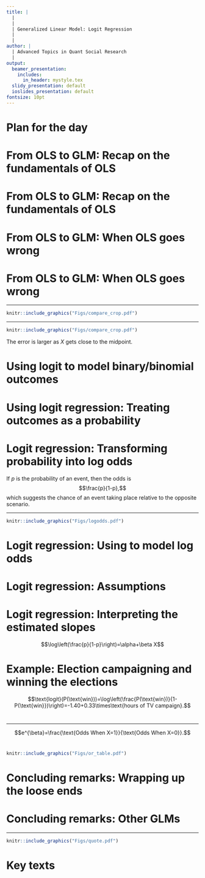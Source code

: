 ```yaml
---
title: |
  |
  |
  | Generalized Linear Model: Logit Regression
  |
  |
author: |
  | Advanced Topics in Quant Social Research
  |
output:
  beamer_presentation:
    includes:
      in_header: mystyle.tex
  slidy_presentation: default
  ioslides_presentation: default
fontsize: 10pt
---
```


# Plan for the day

\begin{itemize}
	\item From OLS to GLM
  \vspace{0.1cm}
  \begin{itemize}
    \item Recap on the fundamentals of OLS
    \item Why OLS can "fail" with binary/binomial outcomes
  \end{itemize}
  \vspace{0.3cm}
  \item Using logit regression to model binary/binomial outcomes
  \begin{itemize}
    \item Treating outcomes as probability
    \item Logit regression: Setup and inferences
  \end{itemize}
  \vspace{0.3cm}
  \item Concluding remarks
  \vspace{0.1cm}
  \begin{itemize}
    \item Wrapping up the loose ends
    \item Other generalized linear models
  \end{itemize}
\end{itemize}

# From OLS to GLM: Recap on the fundamentals of OLS

\begin{itemize}
  \item "Least squares linear regression" (aka \textbf{ordinary least squares}, OLS) uses a \textbf{linear} function to model the relationship between $X$s (predictors) and $Y$ (dependent variable).
  \vspace{0.2cm}
  \begin{itemize}
    \item A \textbf{bivariate} linear regression model (of one predictor) can be specified as $$Y=\alpha+\beta X+\epsilon,$$ where $\alpha$ and $\beta$ are the \textbf{intercept} (or constant) and the \textbf{slope} of the linear function.
    \item A \textbf{multiple} linear regression (of $k$ predictors) can be specified as
  \begin{equation}
  \begin{split}
  Y&=\alpha+X\beta+\epsilon\\
  &=\alpha+\beta_1X_1+\beta_2X_2+\dots+\beta_{k-1}X_{k-1}+\beta_kX_k+\epsilon,
  \end{split}
  \end{equation}
  where $\beta_k$ is the corresponding slope of predictor $X_k$.
  \end{itemize}
  \vspace{0.2cm}
  \item We use $\epsilon$ to represent error or disturbance in the \textbf{data generation process} (DGP).
\end{itemize}

# From OLS to GLM: Recap on the fundamentals of OLS

\begin{itemize}
  \item With certain assumptions (linearity, independence, normality and homoscedasticity/equal variance of $Y$),
  \vspace{0.2cm}
  \begin{itemize}
    \item OLS can produce \textbf{unbiased} estimates for the intercept and slope(s)
    \item The estimates are not necessarily \textbf{efficient}, as the variance/standard error of the estimates depends on statistical power (or sample size)
  \end{itemize}
  \vspace{0.6cm}
  \item OLS can also find the \textbf{"best"} fitted regression line based on our data by generating $\widehat{\alpha}$ and $\widehat{\beta}$s that lead to the smallest \textbf{sum of squared errors}
  \vspace{0.6cm}
  \item OLS can model complicate non-linear DGP with the inclusion of \textbf{interaction} and \textbf{quadratic/polynomial} terms.
\end{itemize}

# From OLS to GLM: When OLS goes wrong

\begin{itemize}
  \item OLS can go wrong when the dependent (or outcome or response) variable is a binary or binomial (Legler and Roback 2021).
  \vspace{0.1cm}
  \begin{itemize}
    \item \textbf{Binary} variables take on only two values: Success/yes ($Y=1$) or fail/no ($Y=0$).
    \item \textbf{Binomial} variables the number of successes in $n$ identical, independent trials with a constant probability $p$ of success.
  \end{itemize}
  \vspace{0.3cm}
  \item Binary/binomial variables are ubiquitous in life. Using voter turnout as the example:
  \vspace{0.1cm}
  \begin{itemize}
    \item \textbf{Binary}: For individual voters, they can either vote or shirk (i.e., do not vote in the elections).
    \item \textbf{Binomial}: For for all voters in a constituency, we can calculate the turnout rate (i.e., the percentage of eligible voters participating in the elections), if we assume each voter's decision to vote is independent and has the same probability.
  \end{itemize}
\end{itemize}

# From OLS to GLM: When OLS goes wrong

\begin{itemize}
  \item \textbf{Unrealistic predicted outcome}. OLS can generate unrealistic predictions when $Y$ is binary/binomial (or bounded).
  \vspace{1cm}
  \item \textbf{Unequal variance of $Y$}. The homoscedasticity assumption will be be violated when $Y$ is binary/binomial.
\end{itemize}

---

```r
knitr::include_graphics("Figs/compare_crop.pdf")
```
\pause
\textbf{Linear regression generate unrealistic predictions below 0 and above 1.}

---

```r
knitr::include_graphics("Figs/compare_crop.pdf")
```
\textbf{Linear regression generate unequal error across different values/levels of $X$.} The error is larger as $X$ gets close to the midpoint.

# Using logit to model binary/binomial outcomes

\begin{itemize}
  \item Using logit regression requires the following four steps:
  \vspace{0.3cm}
  \begin{itemize}
    \item Step 1: Treating binary/binomial outcomes as \textbf{probability}
    \vspace{0.2cm}
    \item Step 2: Transforming probability into \textbf{log odds}
    \vspace{0.2cm}
    \item Step 3: Using \textbf{linear function} to model log odds
    \vspace{0.2cm}
    \item Step 4: Interpreting the estimated slopes using \textbf{odds ratio}
  \end{itemize}
\end{itemize}

# Using logit regression: Treating outcomes as a probability

\begin{itemize}
  \item Logit regression is used to model a \textbf{binary} outcome or a probability, which we denote as $p$.
  \vspace{0.2cm}
  \item By the probability \textbf{axioms},
  \vspace{0.1cm}
  \begin{itemize}
    \item A probability $p$ can only take the values between 0 and 1.
    \item The probability of an event happening (e.g., two countries fight) and that of the same event not happening (e.g., two countries do not fight) will sum up to 1.
  \end{itemize}
  \vspace{0.2cm}
  \item In practice, we use $0$ and $1$ for the outcome variable to indicate whether an event takes place
  \begin{equation}
  \begin{cases}
  &Y = 1 \quad \text{\text{when an event takes place}}\\
  &Y = 0 \quad \text{\text{when an event does not take place}},
  \end{cases}
  \end{equation}
  and we aim to use logit to estimate $p$, the probability of an event occuring (i.e., $P(Y=1)$).
\end{itemize}

# Logit regression: Transforming probability into log odds

If $p$ is the probability of an event, then the odds is $$\frac{p}{1-p},$$ which suggests the chance of an event taking place relative to the opposite scenario.
\vspace{0.2cm}
\pause
\begin{itemize}
  \item Say today's probability of raining is 0.8, such that $P(\text{rain})=0.8$.
  \item The \textbf{odds} of raining is then $$\frac{P(\text{rain})}{P(\text{no rain})}=\frac{P(\text{rain})}{1-P(\text{rain})}=\frac{0.8}{1-0.8}=\frac{0.8}{0.2}=4.$$
  \item The \textbf{log of odds} is thus the natural log of 4 $$\log_e\left(\frac{P(\text{rain})}{P(\text{no rain})}\right)=\ln\left(\frac{P(\text{rain})}{P(\text{no rain})}\right)=\ln(4).$$
\end{itemize}

---

```r
knitr::include_graphics("Figs/logodds.pdf")
```
\textbf{As we transform a binomial/binary variable from probability into log odds, it is no longer bounded between 0 and 1.}

# Logit regression: Using \textbf{linear function} to model log odds

\begin{itemize}
  \item \textbf{Logit regression is a generalized linear model} (GLM) as we are using a \textbf{linear function} to model log odds.
  \vspace{0.4cm}
  \item Logit regression first uses the \textbf{logit link function}: $$\text{logit}(P(Y=1))=\text{logit}(p)=\ln\left(\frac{p}{1-p}\right),$$
  where $p$ is the probability that $Y=1$.
  \vspace{0.4cm}
  \item A simple \textbf{bivariate logit regression} can be specified as: $$\ln\left(\frac{p}{1-p}\right)=\alpha+\beta X+\epsilon.$$
\end{itemize}

# Logit regression: Assumptions

\begin{itemize}
  \item Logit regression is not assumption free, and some assumptions may not be plausible in real life.
  \vspace{0.7cm}
  \begin{itemize}
    \item The dependent variables can only \textbf{take the value of 0 or 1}.
    \vspace{0.5cm}
    \item The observations must be \textbf{independent} of each other.
    \vspace{0.5cm}
    \item The log of odds must be a \textbf{linear} function of the predictors.
  \end{itemize}
\end{itemize}

# Logit regression: Interpreting the estimated slopes

$$\log\left(\frac{p}{1-p}\right)=\alpha+\beta X$$
\vspace{0.2cm}
\begin{itemize}
    \item \textbf{One-unit increase in $X$} (e.g., moving $X$ from 0 to 1) corresponds to $\beta$ changes in $\log\left(\frac{p}{1-p}\right)$
    \begin{equation}
    \begin{split}
    \beta&=\log(\text{Odds When X=1})-\log(\text{Odds When X=0})\\
    &=\log\left(\frac{\text{Odds When X=1}}{\text{Odds When X=0}}\right).
    \end{split}
    \end{equation}
    \item Taking the exponent of $\beta$ will return the \textbf{odds-ratio} (OR), or $$e^{\beta}=\frac{\text{Odds When X=1}}{\text{Odds When X=0}}.$$
\end{itemize}

# Example: Election campaigning and winning the elections

$$\text{logit}(P(\text{win}))=\log\left(\frac{P(\text{win})}{1-P(\text{win}})\right)=-1.40+0.33\times\text{hours of TV campaign}.$$\
\vspace{0.2cm}
\begin{itemize}
  \item When the party spends one additional hour on campaigning on TV, we know
  \begin{itemize}
    \item the corresponding \textbf{change in log-odds of winning} is $0.33$.
    \item the corresponding \textbf{odds-ratio} is $$e^{0.33}\approx 1.39.$$
  \end{itemize}
  \vspace{0.4cm}
  \item Question: Should the party spend more time on televised campaigns?
\end{itemize}

---

$$e^{\beta}=\frac{\text{Odds When X=1}}{\text{Odds When X=0}}.$$\
\vspace{0.3cm}
```r
knitr::include_graphics("Figs/or_table.pdf")
```
\vspace{0.4cm}
\textbf{Given that the odds ratio is larger than 1, the party should spend more hours on televised campaigns.}

# Concluding remarks: Wrapping up the loose ends

\begin{itemize}
  \item Same as OLS, we can use the $p$-value and confidence intervals to test the statistical significance of the estimated odds ratio.
  \vspace{0.2cm}
  \item Instead of using odds ratio to report your results, an alternative is to calculate predicted probabilities.
  \vspace{0.2cm}
  \item Another alternative is to use \textbf{linear probability model}, but you will need to
  \begin{itemize}
    \item Investigate the prevalence of implausible predicted outcome (i.e., $\widehat{Y}<0$ or $\widehat{Y}>1$)
    \item Correct the standard errors using the \textbf{sandwich} estimator
  \end{itemize}
  \vspace{0.2cm}
  \item \textbf{[Extra]} Compared with OLS, logit and other non-linear GLMs are more likely to produce biased estimates when the model omits some important predictors and estimates across different models are not readily comparable (Breen et al 2018).
\end{itemize}

# Concluding remarks: Other GLMs

\begin{itemize}
  \item Varieties of modeling choices by the type of response variables.
  \pause
  \begin{itemize}
    \item Continuous responses: OLS
    \item Binary responses: Logit/probit
    \item Ordinal responses: Ordered logit/probit
    \item Categorical responses: Multinomial logit/probit
  \end{itemize}
  \vspace{0.5cm}
  \item Resources:
  \begin{itemize}
    \item "R Data Analysis Examples" by UCLA Statistical Methods and Data Analytics (\url{https://stats.oarc.ucla.edu/other/dae/}) -- you can find many practical examples here.
    \item "Regression and Other Stories" (2020) by Aki Vehtari, Andrew Gelman, and Jennifer Hill -- if you need a comprehensive coverage.
  \end{itemize}
\end{itemize}

---

```r
knitr::include_graphics("Figs/quote.pdf")
```
\vspace{0.3cm}
\begin{scriptsize}
\begin{center}
Source: Box, George E.P. 1976. "Science and Statistics." \textit{Journal of the American Statistical Association 71}(356): 791-799.
\end{center}
\end{scriptsize}

# Key texts

\begin{itemize}
  \item \textit{Regression and Other Stories} (Vehtari et al 2020), Chapters 13-14
  \vspace{1cm}
  \item \textit{Beyond Multiple Linear Regression} (Legler and Roback 2021), Chapter 6
  \vspace{1cm}
  \item "Interpreting and Understanding Logits, Probits, and Other Nonlinear Probability Models," \textit{Annual Reviews of Sociology} (Breen et al 2018)
\end{itemize}